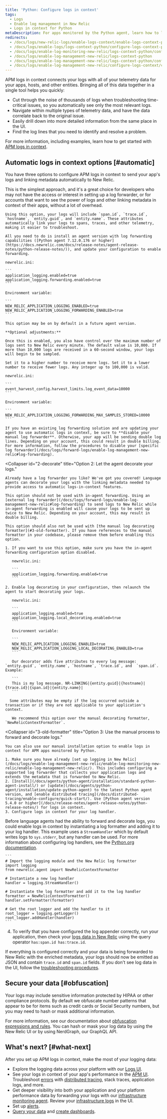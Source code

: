 ```yaml
---
title: 'Python: Configure logs in context'
tags:
  - Logs
  - Enable log management in New Relic
  - Logs in context for Python
metaDescription: For apps monitored by the Python agent, learn how to link log data with related data across the rest of the New Relic platform.
redirects:
  - /docs/logs/new-relic-logs/enable-logs-context/enable-logs-context-python
  - /docs/logs/enable-logs/logs-context-python/configure-logs-context-python
  - /docs/logs/enable-log-monitoring-new-relic/logs-context-python/configure-logs-context-python
  - /docs/logs/enable-log-management-new-relic/logs-context-python
  - /docs/logs/enable-log-management-new-relic/logs-context-python/configure-logs-context-python
  - /docs/logs/enable-log-management-new-relic/configure-logs-context/configure-logs-context-python
---
```


APM logs in context connects your logs with all of your telemetry data for your apps, hosts, and other entities. Bringing all of this data together in a single tool helps you quickly:

* Cut through the noise of thousands of logs when troubleshooting time-critical issues, so you automatically see only the most relevant logs.
* Navigate within multiple types of telemetry data, and have the data correlate back to the original issue.
* Easily drill down into more detailed information from the same place in the UI.
* Find the log lines that you need to identify and resolve a problem.

For more information, including examples, learn how to get started with [APM logs in context](/docs/apm/new-relic-apm/getting-started/get-started-logs-context).

## Automatic logs in context options [#automatic]

You have three options to configure APM logs in context to send your app's logs and linking metadata automatically to New Relic.

<CollapserGroup>
  <Collapser
    id="1-agent"
    title="Option 1 (simplest): Let the agent decorate and forward your logs."
  >
    This is the simplest approach, and it's a great choice for developers who may not have the access or interest in setting up a log forwarder, or for accounts that want to see the power of logs and other linking metadata in context of their apps, without a lot of overhead.

    Using this option, your logs will include `span.id`, `trace.id`, `hostname`, `entity.guid`, and `entity.name`. These attributes automatically link your logs to spans, traces, and other telemetry, making it easier to troubleshoot.

    All you need to do is install an agent version with log forwarding capabilities ([Python agent 7.12.0.176 or higher](https://docs.newrelic.com/docs/release-notes/agent-release-notes/python-release-notes/)), and update your configuration to enable forwarding.

    newrelic.ini:

    ```
    application_logging.enabled=true
    application_logging.forwarding.enabled=true
    ```

    Environment variable:

    ```
    NEW_RELIC_APPLICATION_LOGGING_ENABLED=true
    NEW_RELIC_APPLICATION_LOGGING_FORWARDING_ENABLED=true
    ```

    This option may be on by default in a future agent version.

    **Optional adjustments:**

    Once this is enabled, you also have control over the maximum number of logs sent to New Relic every minute. The default value is 10,000. If more than 10,000 logs are received in a 60-second window, your logs will begin to be sampled.

    Set it to a higher number to receive more logs. Set it to a lower number to receive fewer logs. Any integer up to 100,000 is valid.

    newrelic.ini:

    ```
    event_harvest_config.harvest_limits.log_event_data=10000
    ```

    Environment variable:

    ```
    NEW_RELIC_APPLICATION_LOGGING_FORWARDING_MAX_SAMPLES_STORED=10000
    ```

    If you have an existing log forwarding solution and are updating your agent to use automatic logs in context, be sure to **disable your manual log forwarder**. Otherwise, your app will be sending double log lines. Depending on your account, this could result in double billing. For more information, follow the procedures to disable your [specific log forwarder](/docs/logs/forward-logs/enable-log-management-new-relic#log-forwarding).
  </Collapser>

  <Collapser
    id="2-decorate"
    title="Option 2: Let the agent decorate your logs."
  >
    Already have a log forwarder you like? We've got you covered! Language agents can decorate your logs with the linking metadata needed to provide access to automatic logs-in-context features.

    This option should not be used with in-agent forwarding. Using an [external log forwarder](/docs/logs/forward-logs/enable-log-management-new-relic#log-forwarding) to send logs to New Relic while in-agent forwarding is enabled will cause your logs to be sent up twice to New Relic. Depending on your account, this may result in double billing.

    This option should also not be used with [the manual log decorating formatter](#3-old-formatter). If you have references to the manual formatter in your codebase, please remove them before enabling this option.

    1. If you want to use this option, make sure you have the in-agent forwarding configuration option disabled.

       newrelic.ini:

       ```
       application_logging.forwarding.enabled=true
       ```

    2. Enable log decorating in your configuration, then relaunch the agent to start decorating your logs.

       newrelic.ini:

       ```
       application_logging.enabled=true
       application_logging.local_decorating.enabled=true
       ```

       Environment variable:

       ```
       NEW_RELIC_APPLICATION_LOGGING_ENABLED=true
       NEW_RELIC_APPLICATION_LOGGING_LOCAL_DECORATING_ENABLED=true
       ```

       Our decorator adds five attributes to every log message: `entity.guid`, `entity.name`, `hostname`, `trace.id`, and  `span.id`. Example:

       ```
       This is my log message. NR-LINKING|{entity.guid}|{hostname}|{trace.id}|{span.id}|{entity.name}|
       ```

      Some attributes may be empty if the log occurred outside a transaction or if they are not applicable to your application's context.

       We recommend this option over the manual decorating formatter, `NewRelicContextFormatter`.
  </Collapser>

  <Collapser
    id="3-old-formatter"
    title="Option 3: Use the manual process to forward and decorate logs."
  >
    You can also use our manual installation option to enable logs in context for APM apps monitored by Python.

    1. Make sure you have already [set up logging in New Relic](/docs/logs/enable-log-management-new-relic/enable-log-monitoring-new-relic/enable-log-management-new-relic/). This includes configuring a supported log forwarder that collects your application logs and extends the metadata that is forwarded to New Relic.
    2. [Install](/docs/agents/python-agent/installation/standard-python-agent-install/) or [update](/docs/agents/python-agent/installation/update-python-agent) to the latest Python agent version, and [enable distributed tracing](/docs/distributed-tracing/enable-configure/quick-start/). Use [Python agent version 5.4.0 or higher](/docs/release-notes/agent-release-notes/python-release-notes/) for logs in context.
    3. Configure logs in context for your log handler.
   Before language agents had the ability to forward and decorate logs, you could enable logs in context by instantiating a log formatter and adding it to your log handler. This example uses a `StreamHandler` which by default writes logs to `sys.stderr`, but any handler can be used. For more information about configuring log handlers, see the [Python.org documentation](https://docs.python.org/3/library/logging.handlers.html).

    ```
    # Import the logging module and the New Relic log formatter
    import logging
    from newrelic.agent import NewRelicContextFormatter

    # Instantiate a new log handler
    handler = logging.StreamHandler()

    # Instantiate the log formatter and add it to the log handler
    formatter = NewRelicContextFormatter()
    handler.setFormatter(formatter)

    # Get the root logger and add the handler to it
    root_logger = logging.getLogger()
    root_logger.addHandler(handler)
    ```

4. To verify that you have configured the log appender correctly, run your application, then check your [logs data in New Relic](/docs/logs/log-management/ui-data/use-logs-ui/) using the query operator `has:span.id has:trace.id`.

If everything is configured correctly and your data is being forwarded to New Relic with the enriched metadata, your logs should now be emitted as JSON and contain `trace.id` and `span.id` fields. If you don't see log data in the UI, follow the [troubleshooting procedures](/docs/logs/log-management/troubleshooting/no-log-data-appears-ui/).

 </Collapser>
</CollapserGroup>

## Secure your data [#obfuscation]

Your logs may include sensitive information protected by HIPAA or other compliance protocols. By default we obfuscate number patterns that appear to be for items such as credit cards or Social Security numbers, but you may need to hash or mask additional information.

For more information, see our documentation about [obfuscation expressions and rules](/docs/logs/ui-data/obfuscation-ui/). You can hash or mask your log data by using the New Relic UI or by using NerdGraph, our GraphQL API.

## What's next? [#what-next]

After you set up APM logs in context, make the most of your logging data:

* Explore the logging data across your platform with our [Logs UI](/docs/logs/log-management/ui-data/use-logs-ui/).
* See your logs in context of your app's performance in the [APM UI](/docs/logs/log-management/ui-data/use-logs-ui/#links). Troubleshoot [errors](/docs/apm/apm-ui-pages/error-analytics/errors-page-find-fix-verify-problems/) with [distributed tracing](/docs/apm/distributed-tracing/ui-data/understand-use-distributed-tracing-data), stack traces, application logs, and more.
* Get deeper visibility into both your application and your platform performance data by forwarding your logs with our [infrastructure monitoring agent](/docs/logs/enable-log-management-new-relic/enable-log-monitoring-new-relic/forward-your-logs-using-infrastructure-agent/). Review your [infrastructure logs](/docs/logs/log-management/ui-data/use-logs-ui/#links) in the UI.
* Set up [alerts](/docs/alerts-applied-intelligence/new-relic-alerts/alert-conditions/create-alert-conditions/).
* [Query your data](/docs/query-your-data/explore-query-data/get-started/introduction-querying-new-relic-data/) and [create dashboards](/docs/query-your-data/explore-query-data/dashboards/introduction-dashboards/).
